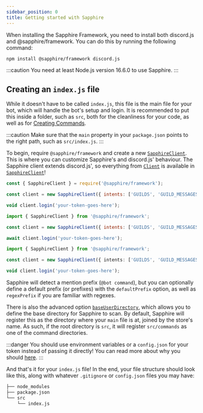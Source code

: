 ```yaml
---
sidebar_position: 0
title: Getting started with Sapphire
---
```


When installing the Sapphire Framework, you need to install both discord.js and @sapphire/framework. You can do this by running the following command:

```bash npm2yarn
npm install @sapphire/framework discord.js
```

:::caution
You need at least Node.js version 16.6.0 to use Sapphire.
:::

## Creating an `index.js` file

While it doesn't have to be called `index.js`, this file is the main file for your bot, which will handle the bot's setup and login. It is recommended to put this inside a folder, such as `src`, both for the cleanliness for your code, as well as for [Creating Commands](creating-a-basic-command).

:::caution
Make sure that the `main` property in your `package.json` points to the right path, such as `src/index.js`.
:::

To begin, require `@sapphire/framework` and create a new [`SapphireClient`][sapphire]. This is where you can customize Sapphire's and discord.js' behaviour. The Sapphire client extends discord.js', so everything from [`Client`](https://discord.js.org/#/docs/main/stable/class/Client) is available in [`SapphireClient`][sapphire]!

[sapphire]: ../../Documentation/api-framework/classes/SapphireClient

<Tabs groupId="language-choice">
<TabItem value="javascript" label="JavaScript" default>

```javascript
const { SapphireClient } = require('@sapphire/framework');

const client = new SapphireClient({ intents: ['GUILDS', 'GUILD_MESSAGES'] });

void client.login('your-token-goes-here');
```

</TabItem>
<TabItem value="ESM" label="ESM">

```javascript
import { SapphireClient } from '@sapphire/framework';

const client = new SapphireClient({ intents: ['GUILDS', 'GUILD_MESSAGES'] });

await client.login('your-token-goes-here');
```

</TabItem>
<TabItem value="typescript" label="TypeScript">

```typescript
import { SapphireClient } from '@sapphire/framework';

const client = new SapphireClient({ intents: ['GUILDS', 'GUILD_MESSAGES'] });

void client.login('your-token-goes-here');
```

</TabItem>
</Tabs>

Sapphire will detect a mention prefix (`@bot command`), but you can optionally define a default prefix (or prefixes) with the `defaultPrefix` option, as well as `regexPrefix` if you are familiar with regexes.

There is also the advanced option [`baseUserDirectory`](../../Documentation/api-framework/interfaces/SapphireClientOptions#baseuserdirectory), which allows you to define the base directory for Sapphire to scan. By default, Sapphire will register this as the directory where your `main` file is at, joined by the store's name. As such, if the root directory is `src`, it will register `src/commands` as one of the command directories.

:::danger
You should use environment variables or a `config.json` for your token instead of passing it directly!
You can read more about why you should [here](https://discordjs.guide/preparations/setting-up-a-bot-application.html#your-token).
:::

And that's it for your `index.js` file! In the end, your file structure should look like this, along with whatever `.gitignore` or `config.json` files you may have:

```bash {4}
├── node_modules
├── package.json
└── src
    └── index.js
```
